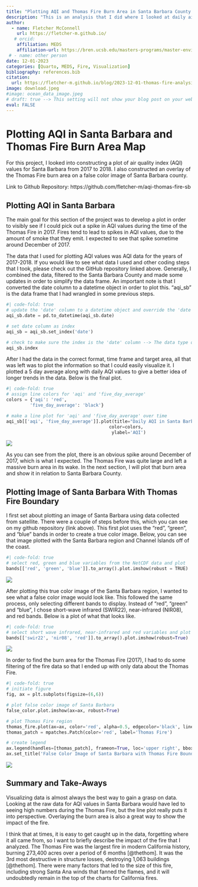 ```yaml
---
title: "Plotting AQI and Thomas Fire Burn Area in Santa Barbara County in Python "
description: "This is an analysis that I did where I looked at daily air quality index values in Santa Barbara in 2017-2018 as well as the area burned by the Thomas Fire (2017) and plotted both."
author:
  - name: Fletcher McConnell
    url: https://fletcher-m.github.io/
   # orcid:
    affiliation: MEDS
    affiliation-url: https://bren.ucsb.edu/masters-programs/master-environmental-data-science/academics-meds
 # - name: other person
date: 12-01-2023
categories: [Quarto, MEDS, Fire, Visualization]
bibliography: references.bib
citation:
  url: https://fletcher-m.github.io/blog/2023-12-01-thomas-fire-analysis/
image: download.jpeg
#image: ocean_data_image.jpeg
# draft: true --> This setting will not show your blog post on your website but you can still see from url
eval: FALSE
---
```


# Plotting AQI in Santa Barbara and Thomas Fire Burn Area Map

For this project, I looked into constructing a plot of air quality index (AQI) values for Santa Barbara from 2017 to 2018. I also constructed an overlay of the Thomas Fire burn area on a false color image of Santa Barbara county.

Link to Github Repository: https://github.com/fletcher-m/aqi-thomas-fire-sb

## Plotting AQI in Santa Barbara

The main goal for this section of the project was to develop a plot in order to visibly see if I could pick out a spike in AQI values during the time of the Thomas Fire in 2017. Fires tend to lead to spikes in AQI values, due to the amount of smoke that they emit. I expected to see that spike sometime around December of 2017.

The data that I used for plotting AQI values was AQI data for the years of 2017-2018. If you would like to see what data I used and other coding steps that I took, please check out the GitHub repository linked above. Generally, I combined the data, filtered to the Santa Barbara County and made some updates in order to simplify the data frame. An important note is that I converted the date column to a datetime object in order to plot this. "aqi_sb" is the data frame that I had wrangled in some previous steps.

```python
#| code-fold: true
# update the 'date' column to a datetime object and override the 'date' column with the output
aqi_sb.date = pd.to_datetime(aqi_sb.date)

# set date column as index
aqi_sb = aqi_sb.set_index('date')

# check to make sure the index is the 'date' column --> The data type of the index is 'datetime64'
aqi_sb.index
```

After I had the data in the correct format, time frame and target area, all that was left was to plot the information so that I could easily visualize it. I plotted a 5 day average along with daily AQI values to give a better idea of longer trends in the data. Below is the final plot.

```python
#| code-fold: true
# assign line colors for 'aqi' and 'five_day_average' 
colors = {'aqi': 'red',
         'five_day_average': 'black'}

# make a line plot for 'aqi' and 'five_day_average' over time
aqi_sb[['aqi', 'five_day_average']].plot(title="Daily AQI in Santa Barbara (2017-2018)",
                                       color=colors,
                                        ylabel='AQI')
```

![](images/aqi_sb.png)

As you can see from the plot, there is an obvious spike around December of 2017, which is what I expected. The Thomas Fire was quite large and left a massive burn area in its wake. In the next section, I will plot that burn area and show it in relation to Santa Barbara County.

## Plotting Image of Santa Barbara With Thomas Fire Boundary

I first set about plotting an image of Santa Barbara using data collected from satellite. There were a couple of steps before this, which you can see on my github repository (link above). This first plot uses the "red", "green", and "blue" bands in order to create a true color image. Below, you can see that image plotted with the Santa Barbara region and Channel Islands off of the coast.

```python
#| code-fold: true
# select red, green and blue variables from the NetCDF data and plot 
bands[['red', 'green', 'blue']].to_array().plot.imshow(robust = TRUE)
```

![](images/map.png)

After plotting this true color image of the Santa Barbara region, I wanted to see what a false color image would look like. This followed the same process, only selecting different bands to display. Instead of "red", "green" and "blue", I chose short-wave infrared (SWIR22), near-infrared (NIR08), and red bands. Below is a plot of what that looks like.

```python
#| code-fold: true
# select short wave infrared, near-infrared and red variables and plot
bands[['swir22', 'nir08', 'red']].to_array().plot.imshow(robust=True)
```

![](images/false_image.png)

In order to find the burn area for the Thomas Fire (2017), I had to do some filtering of the fire data so that I ended up with only data about the Thomas Fire.

```python
#| code-fold: true
# initiate figure
fig, ax = plt.subplots(figsize=(6,6))

# plot false color image of Santa Barbara
false_color.plot.imshow(ax=ax, robust=True)

# plot Thomas Fire region
thomas_fire.plot(ax=ax, color='red', alpha=0.5, edgecolor='black', linewidth=0.5)
thomas_patch = mpatches.Patch(color='red', label='Thomas Fire')

# create legend
ax.legend(handles=[thomas_patch], frameon=True, loc='upper right', bbox_to_anchor=(1.4, 1))
ax.set_title('False Color Image of Santa Barbara with Thomas Fire Boundary')
```

![](images/thomas_fire.png)

## Summary and Take-Aways

Visualizing data is almost always the best way to gain a grasp on data. Looking at the raw data for AQI values in Santa Barbara would have led to seeing high numbers during the Thomas Fire, but the line plot really puts it into perspective. Overlaying the burn area is also a great way to show the impact of the fire.

I think that at times, it is easy to get caught up in the data, forgetting where it all came from, so I want to briefly describe the impact of the fire that I analyzed. The Thomas Fire was the largest fire in modern California history, burning 273,400 acres over a period of 6 months [@thethom]. It was the 3rd most destructive in structure losses, destroying 1,063 buildings [@thethom]. There were many factors that led to the size of this fire, including strong Santa Ana winds that fanned the flames, and it will undoubtedly remain in the top of the charts for California fires.
